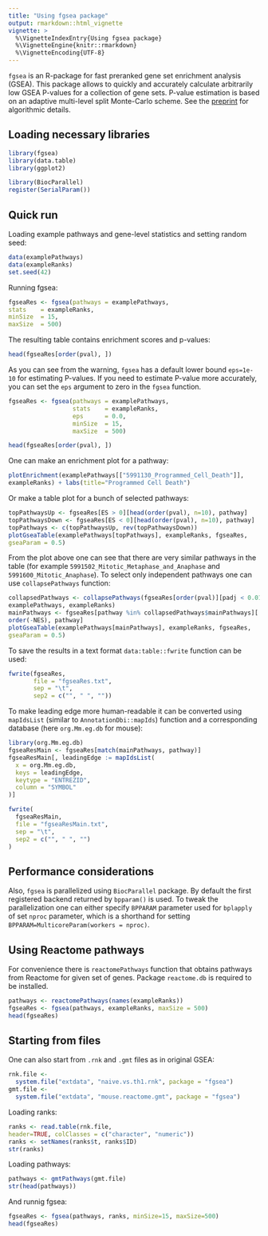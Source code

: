 ```yaml
---
title: "Using fgsea package"
output: rmarkdown::html_vignette
vignette: >
  %\VignetteIndexEntry{Using fgsea package}
  %\VignetteEngine{knitr::rmarkdown}
  %\VignetteEncoding{UTF-8}
---
```


`fgsea` is an R-package for fast preranked gene set enrichment analysis (GSEA).
This package allows to quickly and accurately calculate arbitrarily low GSEA P-values for a collection of gene sets.
P-value estimation is based on an adaptive multi-level split Monte-Carlo scheme. See the [preprint](https://www.biorxiv.org/content/10.1101/060012v2) for algorithmic details.

## Loading necessary libraries

```r
library(fgsea)
library(data.table)
library(ggplot2)
```

```r
library(BiocParallel)
register(SerialParam())
```

## Quick run

Loading example pathways and gene-level statistics and setting random seed:
```r
data(examplePathways)
data(exampleRanks)
set.seed(42)
```

Running fgsea:
```r
fgseaRes <- fgsea(pathways = examplePathways,
stats    = exampleRanks,
minSize  = 15,
maxSize  = 500)
```

The resulting table contains enrichment scores and p-values:
```r
head(fgseaRes[order(pval), ])
```

As you can see from the warning, `fgsea` has a default lower bound `eps=1e-10` for estimating P-values. If you need to estimate P-value more accurately, you can set the `eps` argument to zero in the `fgsea` function.
```r
fgseaRes <- fgsea(pathways = examplePathways,
                  stats    = exampleRanks,
                  eps      = 0.0,
                  minSize  = 15,
                  maxSize  = 500)

head(fgseaRes[order(pval), ])
```


One can make an enrichment plot for a pathway:
```r
plotEnrichment(examplePathways[["5991130_Programmed_Cell_Death"]],
exampleRanks) + labs(title="Programmed Cell Death")

```

Or make a table plot for a bunch of selected pathways:
```r
topPathwaysUp <- fgseaRes[ES > 0][head(order(pval), n=10), pathway]
topPathwaysDown <- fgseaRes[ES < 0][head(order(pval), n=10), pathway]
topPathways <- c(topPathwaysUp, rev(topPathwaysDown))
plotGseaTable(examplePathways[topPathways], exampleRanks, fgseaRes,
gseaParam = 0.5)
```

From the plot above one can see that there are very similar pathways in the table (for example `5991502_Mitotic_Metaphase_and_Anaphase` and `5991600_Mitotic_Anaphase`). To select only
independent pathways one can use `collapsePathways` function:

```r
collapsedPathways <- collapsePathways(fgseaRes[order(pval)][padj < 0.01],
examplePathways, exampleRanks)
mainPathways <- fgseaRes[pathway %in% collapsedPathways$mainPathways][
order(-NES), pathway]
plotGseaTable(examplePathways[mainPathways], exampleRanks, fgseaRes,
gseaParam = 0.5)

```

To save the results in a text format `data:table::fwrite` function can be used:

```r
fwrite(fgseaRes,
       file = "fgseaRes.txt",
       sep = "\t",
       sep2 = c("", " ", ""))
```

To make leading edge more human-readable it can be converted using `mapIdsList` (similar to `AnnotationDbi::mapIds`)
function and a corresponding database (here `org.Mm.eg.db` for mouse):

```r
library(org.Mm.eg.db)
fgseaResMain <- fgseaRes[match(mainPathways, pathway)]
fgseaResMain[, leadingEdge := mapIdsList(
  x = org.Mm.eg.db,
  keys = leadingEdge,
  keytype = "ENTREZID",
  column = "SYMBOL"
)]

fwrite(
  fgseaResMain,
  file = "fgseaResMain.txt",
  sep = "\t",
  sep2 = c("", " ", "")
)

```

## Performance considerations

Also, `fgsea` is parallelized using `BiocParallel` package.
By default the first registered backend returned by `bpparam()` is
used. To tweak the parallelization one can either specify `BPPARAM`
parameter used for `bplapply` of set `nproc` parameter, which is
a shorthand for setting `BPPARAM=MulticoreParam(workers = nproc)`.

## Using Reactome pathways

For convenience there is `reactomePathways` function that obtains pathways
from Reactome for given set of genes. Package `reactome.db` is required
to be installed.

```r
pathways <- reactomePathways(names(exampleRanks))
fgseaRes <- fgsea(pathways, exampleRanks, maxSize = 500)
head(fgseaRes)
```

## Starting from files

One can also start from `.rnk` and `.gmt` files as in original GSEA:

```r
rnk.file <-
  system.file("extdata", "naive.vs.th1.rnk", package = "fgsea")
gmt.file <-
  system.file("extdata", "mouse.reactome.gmt", package = "fgsea")
```

Loading ranks:

```r
ranks <- read.table(rnk.file,
header=TRUE, colClasses = c("character", "numeric"))
ranks <- setNames(ranks$t, ranks$ID)
str(ranks)
```

Loading pathways:

```r
pathways <- gmtPathways(gmt.file)
str(head(pathways))
```

And runnig fgsea:

```r
fgseaRes <- fgsea(pathways, ranks, minSize=15, maxSize=500)
head(fgseaRes)
```
